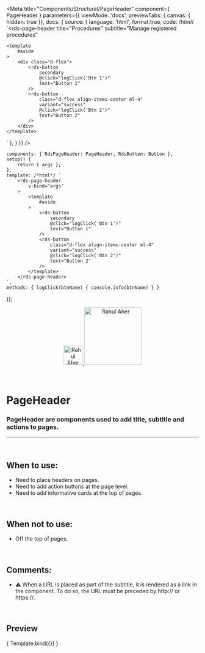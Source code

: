 
<Meta
	title="Components/Structural/PageHeader"
	component={ PageHeader }
	parameters={{
		viewMode: 'docs',
		previewTabs: { canvas: { hidden: true }},
		docs: {
			source: {
				language: 'html',
				format:true,
				code: /*html*/ 
`<rds-page-header
	title="Procedures"
	subtitle="Manage registered procedures"
>
	<template
		#aside
	>
		<div class="d-flex">
			<rds-button
				secondary
				@click="logClick('Btn 1')"
				text="Button 1"
			/>
			<rds-button
				class="d-flex align-items-center ml-4"
				variant="success"
				@click="logClick('Btn 2')"
				text="Button 2"
			/>
		</div>
	</template>
</rds-page-header>`
			},
		}
	}}
/>

	components: { RdsPageHeader: PageHeader, RdsButton: Button },
	setup() {
		return { args };
	},
	template: /*html*/ `
		<rds-page-header
			v-bind="args"
		>
			<template
				#aside
			>
				<rds-button
					secondary
					@click="logClick('Btn 1')"
					text="Button 1"
				/>
				<rds-button
					class="d-flex align-items-center ml-4"
					variant="success"
					@click="logClick('Btn 2')"
					text="Button 2"
				/>
			</template>
		</rds-page-header>
	`,
	methods: { logClick(btnName) { console.info(btnName) } }
});

<div align="center" style={{display: 'flex'}}>
    <a href="https://rahulaher.netlify.app">
        <img src="https://rahulaher.netlify.app/img/logo/glyph-black-colored.svg" alt="Rahul Aher logo" width="50" />
        <img src="https://rahulaher.netlify.app/img/logo/word-black-colored.svg" alt="Rahul Aher" width="150" />
    </a>
</div>

<br />
<br />

# PageHeader

### PageHeader are components used to add title, subtitle and actions to pages.
---
<br />

## When to use:
- Need to place headers on pages.
- Need to add action buttons at the page level.
- Need to add informative cards at the top of pages.

<br />

## When not to use:
- Off the top of pages.

<br />

## Comments:
- ⚠️ When a URL is placed as part of the subtitle, it is rendered as a link in the component. To do so, the URL must be preceded by http:// or https://.

<br />

## Preview

<Canvas>
	<Story
		name="PageHeader"
		args={{
			title:"Procedures",
			subtitle:"Create dashboards and associate them with services. To access the panels externally, go to https://rahulaher.netlify.app and enter the corresponding key."
		}}
	>
		{ Template.bind({}) }
	</Story>
</Canvas>

<ArgsTable story="PageHeader" />